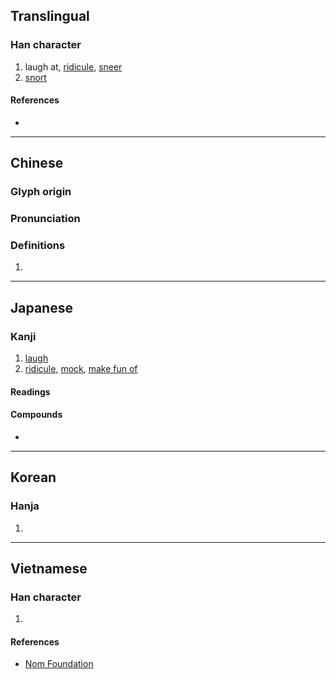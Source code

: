 {{character info/new}}
==Translingual==

===Han character===
{{Han char|rn=30|rad=口|as=10|sn=13|four=62036|canj=RUMI|ids=⿰口蚩}}

# laugh at, [[ridicule]], [[sneer]]
# [[snort]]

====References====
* {{Han ref|kx=0203.330|dkj=04110|dj=0426.110|hdz=10671.170|uh=55E4|ud=21988|bh=B6E1|bd=46817}}

----

==Chinese==
{{zh-forms}}

===Glyph origin===
{{Han etym}}

===Pronunciation===
{{zh-pron
|m=chī
|c=ci1
|h=pfs=
|md=
|mn=chhi
|w=
|mc=y
|oc=y
|cat=
}}

===Definitions===
{{zh-hanzi}}

# {{rfdef|zh}}

----

==Japanese==

===Kanji===
{{ja-kanji|grade=|rs=口10}}

# [[laugh]]
# [[ridicule]], [[mock]], [[make fun of]]

====Readings====
{{ja-readings
|on=し
|kun=わら-う
}}

====Compounds====
* {{ja-r|嗤笑|ししょう}}

----

==Korean==

===Hanja===
{{ko-hanja|hangeul=치|rv=chi|mr=ch'i}}

# {{rfdef|ko|sort=口10}}

----

==Vietnamese==

===Han character===
{{vi-hantu|[[si]], [[suy]], [[xỉ]]|rs=口10}}

# {{rfdef|vi|sort=口10}}

====References====
* [http://nomfoundation.org/common/nom_details.php?codepoint=55e4 Nom Foundation]